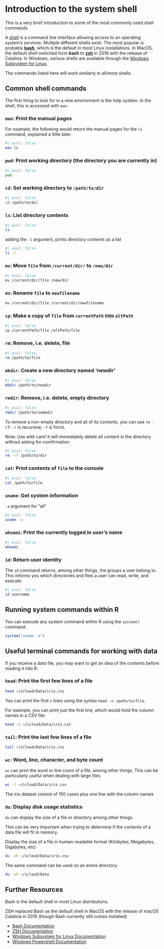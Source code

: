 # Introduction to the system shell {#shell}

This is a very brief introduction to some of the most commonly used shell commands.

A [shell](https://en.wikipedia.org/wiki/Unix_shell) is a command line interface allowing access to 
an operating system's services. Multiple different shells exist. The most popular is probably 
[**bash**](https://en.wikipedia.org/wiki/Bash_%28Unix_shell%29), which is the default in most Linux 
installations. In MacOS, the default shell switched form **bash** to 
[**zsh**](https://en.wikipedia.org/wiki/Z_shell) in 2019 with the release of Catalina. In Windows,
various shells are available through the 
[Windows Subsystem for Linux](https://en.wikipedia.org/wiki/Windows_Subsystem_for_Linux).

The commands listed here will work similarly in all/most shells.

## Common shell commands

The first thing to look for in a new environment is the help system. In the shell, this is accessed with `man`:

### `man`: Print the manual pages

For example, the following would return the manual pages for the `ls` command, explained
a little later.

```bash
#| eval: false
man ls
```

### `pwd`: Print working directory (the directory you are currently in)

```bash
#| eval: false
pwd
```

### `cd`: Set working directory to `/path/to/dir`

```bash
#| eval: false
cd /path/to/dir
```

### `ls`: List directory contents

```bash
#| eval: false
ls
```

adding the `-l` argument, prints directory contents as a list

```bash
#| eval: false
ls -l
```

### `mv`: Move `file` from `/current/dir/` to `/new/dir`  

```bash
#| eval: false
mv /current/dir/file /new/dir
```

### `mv`: Rename `file` to `newfilename` 

```bash
mv /current/dir/file /current/dir/newfilename
```

### `cp`: Make a copy of `file` from `currentPath` into `altPath`

```bash
#| eval: false
cp /currentPath/file /altPath/file
```

### `rm`: Remove, i.e. delete, file

```bash
#| eval: false
rm /path/to/file
```

### `mkdir`: Create a new directory named 'newdir'

```bash
#| eval: false
mkdir /path/to/newdir
```

### `rmdir`: Remove, i.e. delete, **empty** directory

```bash
#| eval: false
rmdir /path/to/somedir
```

To remove a non-empty directory and all of its contents, you can use `rm -rf`:
`-r` is recursive; `-f` is force.

Note: Use with care! it will immediately delete all content in the directory without
asking for comfirmation

```bash
#| eval: false
rm -rf /path/to/dir
```

### `cat`: Print contents of `file` to the console

```bash
#| eval: false
cat /path/to/file
```

### `uname`: Get system information

`-a` argument for "all"

```bash
#| eval: false
uname -a
```

### `whoami`: Print the currently logged in user's name

```bash
#| eval: false
whoami
```

### `id`: Return user identity

The `id` command returns, among other things, the groups a user belong to.
This informs you which directories and files a user can read, write, and execute.

```bash
#| eval: false
id username
```

## Running system commands within R

You can execute any system command within R using the `system()` command:

```r
system("uname -a")
```

## Useful terminal commands for working with data

If you receive a data file, you may want to get an idea of the contents before reading it
into R.

### `head`: Print the first few lines of a file

```bash
head ~/icloud/Data/iris.csv
```

You can print the first `n` lines using the syntax `head -n /path/to/file`.

For example, you can print just the first line, which would hold the column names in a
CSV file:

```bash
head -1 ~/icloud/Data/iris.csv
```

### `tail`: Print the last few lines of a file

```bash
tail ~/icloud/Data/iris.csv
```

### `wc`: Word, line, character, and byte count

`wc` can print the word or line count of a file, among other things. This can be 
particularly useful when dealing with large files

```bash
wc -l ~/icloud/Data/iris.csv
```

The iris dataset consist of 150 cases plus one line with the column names

### `du`: Display disk usage statistics

`du` can display the size of a file or directory among other things.

This can be very important when trying to determine if the contents of a data file will fit in memory.

Display the size of a file in human-readable format (Kilobytes, Megabytes, Gigabytes, etc)

```bash
du -sh ~/icloud/Data/iris.csv
```

The same command can be used on an entire directory:

```bash
du -sh ~/icloud/Data
```

## Further Resources

Bash is the default shell in most Linux distributions. 

ZSH replaced Bash as the default
shell in MacOS with the release of macOS Catalina in 2019 (though Bash currently still
comes installed)

- [Bash Documentation](https://www.gnu.org/software/bash/manual/)
- [ZSH Documentation](https://zsh.sourceforge.io/Doc/)
- [Windows Subsystem for Linux Documentation](https://learn.microsoft.com/en-us/windows/wsl/about)
- [Windows Powershell Documentation](https://learn.microsoft.com/en-us/powershell/)
